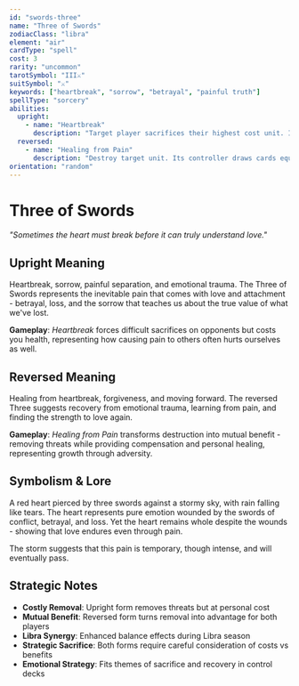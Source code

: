 ```yaml
---
id: "swords-three"
name: "Three of Swords"
zodiacClass: "libra"
element: "air"
cardType: "spell"
cost: 3
rarity: "uncommon"
tarotSymbol: "III⚔️"
suitSymbol: "⚔️"
keywords: ["heartbreak", "sorrow", "betrayal", "painful truth"]
spellType: "sorcery"
abilities:
  upright:
    - name: "Heartbreak"
      description: "Target player sacrifices their highest cost unit. If they control no units, they discard their hand and draw 3 cards. You lose 3 health."
  reversed:
    - name: "Healing from Pain"
      description: "Destroy target unit. Its controller draws cards equal to its cost. You gain health equal to its cost."
orientation: "random"
---
```


# Three of Swords

*"Sometimes the heart must break before it can truly understand love."*

## Upright Meaning
Heartbreak, sorrow, painful separation, and emotional trauma. The Three of Swords represents the inevitable pain that comes with love and attachment - betrayal, loss, and the sorrow that teaches us about the true value of what we've lost.

**Gameplay**: *Heartbreak* forces difficult sacrifices on opponents but costs you health, representing how causing pain to others often hurts ourselves as well.

## Reversed Meaning
Healing from heartbreak, forgiveness, and moving forward. The reversed Three suggests recovery from emotional trauma, learning from pain, and finding the strength to love again.

**Gameplay**: *Healing from Pain* transforms destruction into mutual benefit - removing threats while providing compensation and personal healing, representing growth through adversity.

## Symbolism & Lore
A red heart pierced by three swords against a stormy sky, with rain falling like tears. The heart represents pure emotion wounded by the swords of conflict, betrayal, and loss. Yet the heart remains whole despite the wounds - showing that love endures even through pain.

The storm suggests that this pain is temporary, though intense, and will eventually pass.

## Strategic Notes
- **Costly Removal**: Upright form removes threats but at personal cost
- **Mutual Benefit**: Reversed form turns removal into advantage for both players
- **Libra Synergy**: Enhanced balance effects during Libra season
- **Strategic Sacrifice**: Both forms require careful consideration of costs vs benefits
- **Emotional Strategy**: Fits themes of sacrifice and recovery in control decks